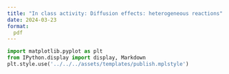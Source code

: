 ```yaml
---
title: "In class activity: Diffusion effects: heterogeneous reactions"
date: 2024-03-23
format:
  pdf
---
```


```python
import matplotlib.pyplot as plt
from IPython.display import display, Markdown
plt.style.use('../../../assets/templates/publish.mplstyle')
```

